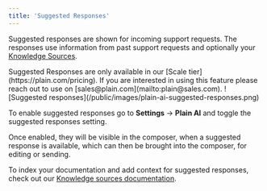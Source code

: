 ```yaml
---
title: 'Suggested Responses'
---
```

Suggested responses are shown for incoming support requests. The responses use information from past support requests and optionally your [Knowledge Sources](/plain-ai/knowledge-sources).

<Info>
  Suggested Responses are only available in our [Scale tier](https://plain.com/pricing). If you are
  interested in using this feature please reach out to use on
  [sales@plain.com](mailto:plain@sales.com).
</Info>


<Frame>![Suggested responses](/public/images/plain-ai-suggested-responses.png)</Frame>

To enable suggested responses go to **Settings** → **Plain AI** and toggle the suggested responses setting.

Once enabled, they will be visible in the composer, when a suggested response is available, which can then be brought into the composer, for editing or sending.


To index your documentation and add context for suggested responses, check out our [Knowledge sources documentation](/plain-ai/knowledge-sources).



